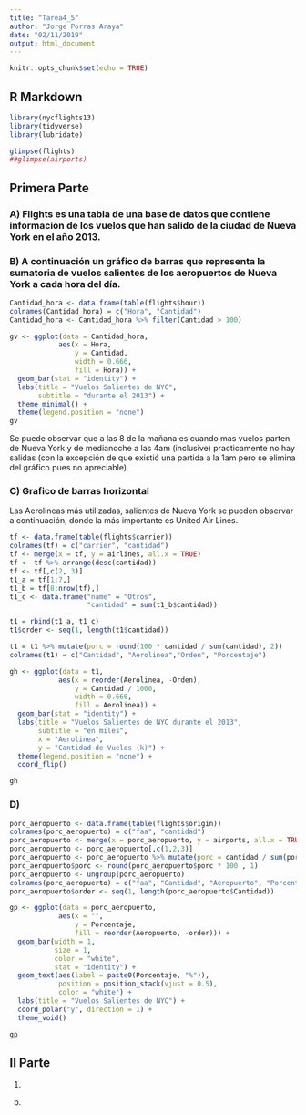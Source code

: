 ```yaml
---
title: "Tarea4_5"
author: "Jorge Porras Araya"
date: "02/11/2019"
output: html_document
---
```


```r
knitr::opts_chunk$set(echo = TRUE)
```

## R Markdown
```r
library(nycflights13)
library(tidyverse)
library(lubridate)
```


```r
glimpse(flights)
##glimpse(airports)

```
## Primera Parte

### A) Flights es una tabla de una base de datos que contiene información de los vuelos que han salido de la ciudad de Nueva York en el año 2013.

###  B) A continuación un gráfico de barras que representa la sumatoria de vuelos salientes de los aeropuertos de Nueva York a cada hora del día.

```r
Cantidad_hora <- data.frame(table(flights$hour))
colnames(Cantidad_hora) = c("Hora", "Cantidad")
Cantidad_hora <- Cantidad_hora %>% filter(Cantidad > 100)

gv <- ggplot(data = Cantidad_hora, 
            aes(x = Hora, 
                y = Cantidad,
                width = 0.666,
                fill = Hora)) +
  geom_bar(stat = "identity") +
  labs(title = "Vuelos Salientes de NYC", 
       subtitle = "durante el 2013") +
  theme_minimal() +
  theme(legend.position = "none")
gv
```

Se puede observar que a las 8 de la mañana es cuando mas vuelos parten de Nueva York y de medianoche a las 4am (inclusive) practicamente no hay salidas (con la excepción de que existió una partida a la 1am pero se elimina del gráfico pues no apreciable)


### C) Grafico de barras horizontal

Las Aerolineas más utilizadas, salientes de Nueva York se pueden observar a continuación, donde la más importante es United Air Lines.


```r
tf <- data.frame(table(flights$carrier))
colnames(tf) = c("carrier", "cantidad")
tf <- merge(x = tf, y = airlines, all.x = TRUE)
tf <- tf %>% arrange(desc(cantidad))
tf <- tf[,c(2, 3)]
t1_a = tf[1:7,]
t1_b = tf[8:nrow(tf),]
t1_c <- data.frame("name" = "Otros", 
                   "cantidad" = sum(t1_b$cantidad))

t1 = rbind(t1_a, t1_c)
t1$order <- seq(1, length(t1$cantidad))

t1 = t1 %>% mutate(porc = round(100 * cantidad / sum(cantidad), 2))
colnames(t1) = c("Cantidad", "Aerolinea","Orden", "Porcentaje")


```

```r

gh <- ggplot(data = t1, 
            aes(x = reorder(Aerolinea, -Orden), 
                y = Cantidad / 1000,
                width = 0.666,
                fill = Aerolinea)) +
  geom_bar(stat = "identity") +
  labs(title = "Vuelos Salientes de NYC durante el 2013", 
       subtitle = "en miles",
       x = "Aerolinea",
       y = "Cantidad de Vuelos (k)") +
  theme(legend.position = "none") +
  coord_flip()

gh

```




### D) 

```r
porc_aeropuerto <- data.frame(table(flights$origin))
colnames(porc_aeropuerto) = c("faa", "cantidad")
porc_aeropuerto <- merge(x = porc_aeropuerto, y = airports, all.x = TRUE)
porc_aeropuerto <- porc_aeropuerto[,c(1,2,3)]
porc_aeropuerto <- porc_aeropuerto %>% mutate(porc = cantidad / sum(porc_aeropuerto$cantidad)) %>% arrange(desc(cantidad))
porc_aeropuerto$porc <- round(porc_aeropuerto$porc * 100 , 1)
porc_aeropuerto <- ungroup(porc_aeropuerto)
colnames(porc_aeropuerto) = c("faa", "Cantidad", "Aeropuerto", "Porcentaje")
porc_aeropuerto$order <- seq(1, length(porc_aeropuerto$Cantidad))

gp <- ggplot(data = porc_aeropuerto, 
            aes(x = "", 
                y = Porcentaje,
                fill = reorder(Aeropuerto, -order))) +
  geom_bar(width = 1, 
           size = 1, 
           color = "white", 
           stat = "identity") +
  geom_text(aes(label = paste0(Porcentaje, "%")),
            position = position_stack(vjust = 0.5), 
            color = "white") +
  labs(title = "Vuelos Salientes de NYC") +
  coord_polar("y", direction = 1) +
  theme_void()

gp
```


## II Parte

1) 
b) 

